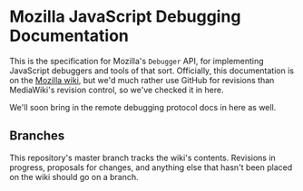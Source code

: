 = Mozilla JavaScript Debugging Documentation =

This is the specification for Mozilla's <code>Debugger</code> API, for implementing JavaScript debuggers and tools of that sort. Officially, this documentation is on the [[https://wiki.mozilla.org/Debugger|Mozilla wiki]], but we'd much rather use GitHub for revisions than MediaWiki's revision control, so we've checked it in here.

We'll soon bring in the remote debugging protocol docs in here as well.

== Branches ==

This repository's master branch tracks the wiki's contents. Revisions in progress, proposals for changes, and anything else that hasn't been placed on the wiki should go on a branch.
